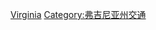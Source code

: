{{commonscat|Rail transportation in Virginia}}

[[Category:美國各州鐵路|Virginia]]
[[Category:弗吉尼亚州交通|Category:弗吉尼亚州交通]]